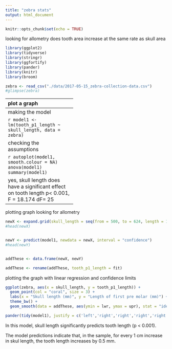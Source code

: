 ```yaml
---
title: "zebra stats"
output: html_document
---
```



```r
knitr::opts_chunk$set(echo = TRUE)
```

looking for allometry
does tooth area increase at the same rate as skull area

```r
library(ggplot2)
library(tidyverse)
library(stringr)
library(ggfortify)
library(pander)
library(knitr)
library(broom)
```


```r
zebra <- read_csv("./data/2017-05-15_zebra-collection-data.csv")
#glimpse(zebra)
```

--------------------------------
plot a graph

```r
ggplot(zebra, aes(skull_length , tooth_p1_length)) +
  geom_point(size = 3 , colour = "coral")
```

-----------------------------
making the model

```r
model1 <- lm(tooth_p1_length ~ skull_length, data = zebra)
```


checking the assumptions

```r
autoplot(model1, smooth.colour = NA)
anova(model1)
summary(model1)
```


yes, skull length does have a significant effect on tooth length p< 0.001, F = 18.174 dF= 25

-----------------------------------
plotting graph looking for allometry

```r
newX <- expand.grid(skull_length = seq(from = 500, to = 624, length = 100))
#head(newX)


newY <- predict(model1, newdata = newX, interval = "confidence")
#head(newY)


addThese <- data.frame(newX, newY)

addThese <- rename(addThese, tooth_p1_length = fit)

```

plotting the graph with linear regression and confidence limits

```r
ggplot(zebra, aes(x = skull_length, y = tooth_p1_length)) + 
  geom_point(col = "coral", size = 3) +
  labs(x = "Skull length (mm)", y = "Length of first pre molar (mm)") +
  theme_bw() +
  geom_smooth(data = addThese, aes(ymin = lwr, ymax = upr), stat = "identity")
```


```r
pander(tidy(model1), justify = c('left','right','right','right','right'), style = 'rmarkdown')

```

In this model, skull length significantly predicts tooth length (p < 0.001).

The model predictions indicate that, in the sample, for every 1 cm increase in skul length, the tooth length increases by 0.5 mm.




